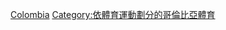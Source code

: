 {{Commons cat|Association football in Colombia}}

[[Category:南美洲各国足球|Colombia]]
[[Category:依體育運動劃分的哥倫比亞體育|Category:依體育運動劃分的哥倫比亞體育]]